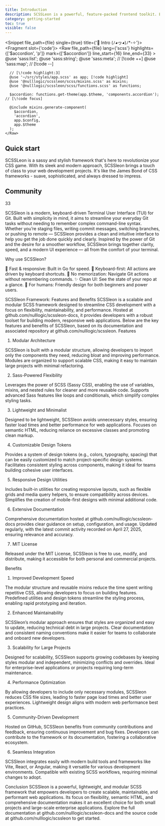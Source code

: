 ```yaml
---
title: Introduction
description: SCSSLeon is a powerful, feature-packed frontend toolkit. Build anything from prototype to production in minutes.
category: getting-started
toc: true
visible: false
---
```


<Snippet file_path={file} single={true} title={'🎐 Intro (ﾉ◕ヮ◕)ﾉ*-✧'}>
  <Fragment slot={'code'}>
    <Raw file_path={file} lang={'scss'} highlights={['$accordion', 'p']} mark={['$accordion']}
         line_start={16}
         line_end={33}
      >
      @use 'sass:list';
      @use 'sass:string';
      @use 'sass:meta'; // [\!code ++]
      @use 'sass:map'; // [\!code --]

      // [\!code highlight:3]
      @use '~/src/styles/app.scss' as app; [!code highlight]
      @use '@nulllogic/scssleon/scss/mixins.scss' as mixins;
      @use '@nulllogic/scssleon/scss/functions.scss' as functions;

      $accordion: functions.get-theme(app.$theme, 'components.accordion'); // [\!code focus]

      @include mixins.generate-component(
        $accordion,
        'accordion',
        app.$config,
        app.$theme
      );
    </Raw>
  </Fragment>
</Snippet>

## Quick start
SCSSLeon is a sassy and stylish framework that's here to revolutionize your CSS game. With its sleek and modern approach, SCSSleon brings a touch of class to your web development projects. It's like the James Bond of CSS frameworks - suave, sophisticated, and always dressed to impress.

## Community
33

SCSSleon is a modern, keyboard-driven Terminal User Interface (TUI) for Git. Built with simplicity in mind, it aims to streamline your everyday Git tasks without needing to remember complex command-line syntax.
Whether you’re staging files, writing commit messages, switching branches, or pushing to remote — SCSSleon provides a clean and intuitive interface to help you get the job done quickly and clearly.
Inspired by the power of Git and the desire for a smoother workflow, SCSSleon brings together clarity, speed, and a modern UI experience — all from the comfort of your terminal.

Why use SCSSleon?

🚀 Fast & responsive: Built in Go for speed.
🎹 Keyboard-first: All actions are driven by keyboard shortcuts.
🧠 No memorization: Navigate Git actions without remembering commands.
✨ Clean UI: See the state of your repo at a glance.
🐸 For humans: Friendly design for both beginners and power users.

SCSSleon Framework: Features and Benefits
SCSSleon is a scalable and modular SCSS framework designed to streamline CSS development with a focus on flexibility, maintainability, and performance. Hosted at github.com/nulllogic/scssleon-docs, it provides developers with a robust toolset for building modern, responsive web applications. Below are the key features and benefits of SCSSleon, based on its documentation and associated repository at github.com/nulllogic/scssleon.
Features
1. Modular Architecture

SCSSleon is built with a modular structure, allowing developers to import only the components they need, reducing bloat and improving performance.
Modules are organized to support scalable CSS, making it easy to maintain large projects with minimal refactoring.

2. Sass-Powered Flexibility

Leverages the power of SCSS (Sassy CSS), enabling the use of variables, mixins, and nested rules for cleaner and more reusable code.
Supports advanced Sass features like loops and conditionals, which simplify complex styling tasks.

3. Lightweight and Minimalist

Designed to be lightweight, SCSSleon avoids unnecessary styles, ensuring faster load times and better performance for web applications.
Focuses on semantic HTML, reducing reliance on excessive classes and promoting clean markup.

4. Customizable Design Tokens

Provides a system of design tokens (e.g., colors, typography, spacing) that can be easily customized to match project-specific design systems.
Facilitates consistent styling across components, making it ideal for teams building cohesive user interfaces.

5. Responsive Design Utilities

Includes built-in utilities for creating responsive layouts, such as flexible grids and media query helpers, to ensure compatibility across devices.
Simplifies the creation of mobile-first designs with minimal additional code.

6. Extensive Documentation

Comprehensive documentation hosted at github.com/nulllogic/scssleon-docs provides clear guidance on setup, configuration, and usage.
Updated regularly, with the latest commit activity recorded on April 27, 2025, ensuring relevance and accuracy.

7. MIT License

Released under the MIT License, SCSSleon is free to use, modify, and distribute, making it accessible for both personal and commercial projects.

Benefits
1. Improved Development Speed

The modular structure and reusable mixins reduce the time spent writing repetitive CSS, allowing developers to focus on building features.
Predefined utilities and design tokens streamline the styling process, enabling rapid prototyping and iteration.

2. Enhanced Maintainability

SCSSleon’s modular approach ensures that styles are organized and easy to update, reducing technical debt in large projects.
Clear documentation and consistent naming conventions make it easier for teams to collaborate and onboard new developers.

3. Scalability for Large Projects

Designed for scalability, SCSSleon supports growing codebases by keeping styles modular and independent, minimizing conflicts and overrides.
Ideal for enterprise-level applications or projects requiring long-term maintenance.

4. Performance Optimization

By allowing developers to include only necessary modules, SCSSleon reduces CSS file sizes, leading to faster page load times and better user experiences.
Lightweight design aligns with modern web performance best practices.

5. Community-Driven Development

Hosted on GitHub, SCSSleon benefits from community contributions and feedback, ensuring continuous improvement and bug fixes.
Developers can contribute to the framework or its documentation, fostering a collaborative ecosystem.

6. Seamless Integration

SCSSleon integrates easily with modern build tools and frameworks like Vite, React, or Angular, making it versatile for various development environments.
Compatible with existing SCSS workflows, requiring minimal changes to adopt.

Conclusion
SCSSleon is a powerful, lightweight, and modular SCSS framework that empowers developers to create scalable, maintainable, and performant web applications. Its focus on flexibility, semantic HTML, and comprehensive documentation makes it an excellent choice for both small projects and large-scale enterprise applications. Explore the full documentation at github.com/nulllogic/scssleon-docs and the source code at github.com/nulllogic/scssleon to get started.